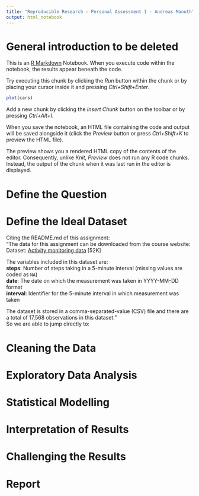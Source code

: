 ```yaml
---
title: "Reproducible Research - Personal Assessment 1 - Andreas Manuth"
output: html_notebook
---
```

# General introduction to be deleted
This is an [R Markdown](http://rmarkdown.rstudio.com) Notebook. When you execute code within the notebook, the results appear beneath the code. 

Try executing this chunk by clicking the *Run* button within the chunk or by placing your cursor inside it and pressing *Ctrl+Shift+Enter*. 

```r
plot(cars)
```

Add a new chunk by clicking the *Insert Chunk* button on the toolbar or by pressing *Ctrl+Alt+I*.

When you save the notebook, an HTML file containing the code and output will be saved alongside it (click the *Preview* button or press *Ctrl+Shift+K* to preview the HTML file).

The preview shows you a rendered HTML copy of the contents of the editor. Consequently, unlike *Knit*, *Preview* does not run any R code chunks. Instead, the output of the chunk when it was last run in the editor is displayed.

# Define the Question


# Define the Ideal Dataset

Citing the README.md of this assignment:  
"The data for this assignment can be downloaded from the course website:  
Dataset: [Activity monitoring data](https://d396qusza40orc.cloudfront.net/repdata%2Fdata%2Factivity.zip) [52K]  

The variables included in this dataset are:  
**steps**: Number of steps taking in a 5-minute interval (missing values are coded as `NA`)  
**date**: The date on which the measurement was taken in YYYY-MM-DD format  
**interval**: Identifier for the 5-minute interval in which measurement was taken  

The dataset is stored in a comma-separated-value (CSV) file and there are a total of 17,568 observations in this dataset."  
So we are able to jump directly to:  

# Cleaning the Data


# Exploratory Data Analysis


# Statistical Modelling


# Interpretation of Results


# Challenging the Results


# Report 

